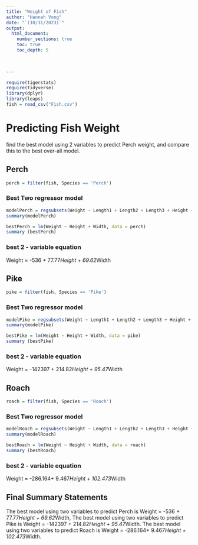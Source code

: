 ```yaml
---
title: "Weight of Fish"
author: "Hannah Vong"
date: "`(10/31/2023)`"  
output: 
  html_document:
    number_sections: true
    toc: true
    toc_depth: 5

 
    
---
```



```r
require(tigerstats)
require(tidyverse)
library(dplyr)
library(leaps)
fish = read_csv("Fish.csv")
```

# Predicting Fish Weight

find the best model using 2 variables to predict Perch weight, and compare this to the best over-all model.


## Perch

```r
perch = filter(fish, Species == 'Perch')
```

### Best Two regressor model


```r
modelPerch = regsubsets(Weight ~ Length1 + Length2 + Length3 + Height + Width, data = perch)
summary(modelPerch)

```


```r
bestPerch = lm(Weight ~ Height + Width, data = perch)
summary (bestPerch)
```
### best 2 - variable equation
Weight = -536 + 77.77*Height + 69.62*Width


## Pike

```r
pike = filter(fish, Species == 'Pike')
```





### Best Two regressor model


```r
modelPike = regsubsets(Weight ~ Length1 + Length2 + Length3 + Height + Width, data = pike)
summary(modelPike)

```
```r
bestPike = lm(Weight ~ Height + Width, data = pike)
summary (bestPike)
```
### best 2 - variable equation
Weight = -142397 + 214.82*Height + 95.47*Width

## Roach

```r
roach = filter(fish, Species == 'Roach')
```

### Best Two regressor model

```r
modelRoach = regsubsets(Weight ~ Length1 + Length2 + Length3 + Height + Width, data = roach)
summary(modelRoach)

```

```r
bestRoach = lm(Weight ~ Height + Width, data = roach)
summary (bestRoach)
```
### best 2 - variable equation
Weight = -286.164+ 9.467*Height + 102.473*Width


## Final Summary Statements
The best  model using two variables to predict Perch is Weight = -536 + 77.77*Height + 69.62*Width, The best  model using two variables to predict Pike is Weight = -142397 + 214.82*Height + 95.47*Width. The best  model using two variables to predict Roach is Weight = -286.164+ 9.467*Height + 102.473*Width.


